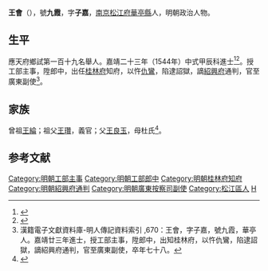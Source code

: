 {{明清人物信息框
| 姓名 = 王會
| 原名 =
| 圖片名稱= 
| 圖片大小 =
| 圖片說明 = 
| 最高職務 = 廣東按察司副使
| 國家 = 大明 
| 爵位 =
| 籍貫 = 直隸松江府華亭縣
| 族裔 = 
| 字號 = 號九霞，字子嘉
| 諡號 =
| 出生日期 = 正德十三年（1518年）
| 出生地點 = 
| 逝世日期 = 萬曆二十三年（1595年）
| 逝世地點 =
| 墓葬 =
| 配偶 = 
| 親屬 = 
| 出身 =
* 嘉靖二十三年甲辰科進士出身
| 經歷 =
| 著作 =  
}}
'''王會'''（{{bd|1518年||1595年||W}}），號'''九霞'''，字'''子嘉'''，[[南京|南京]][[松江府|松江府]][[華亭縣|華亭縣]]人，明朝政治人物。

== 生平 ==
應天府鄉試第一百十九名舉人。嘉靖二十三年（1544年）中式甲辰科進士<ref>{{Cite book|title=《皇明贡举考》卷五|author=[[张朝瑞|张朝瑞]]|publisher=《续修四库全书》史部第828册|year=|isbn=|location=|pages=}}</ref><ref>{{Cite book|title=贡举志五种 上|author=鲁小俊，江俊伟著|publisher=武汉大学出版社|year=2009|isbn=978-7-307-07043-1|location=武汉|pages=}}</ref>。授工部主事，陞郎中，出任[[桂林府|桂林府]]知府，以忤[[仇鸞|仇鸞]]，陷逮詔獄，謫[[紹興府|紹興府]]通判，官至廣東副使<ref>漢籍電子文獻資料庫-明人傳記資料索引 ,670：王會，字子嘉，號九霞，華亭人。嘉靖廿三年進士，授工部主事，陞郎中，出知桂林府，以忤仇鸞，陷逮詔獄，謫紹興府通判，官至廣東副使，卒年七十八。</ref>。

== 家族 ==
曾祖[[王綸|王綸]]；祖父[[王瓚|王瓚]]，義官；父[[王良玉|王良玉]]，母杜氏<ref>{{Cite book|title=天一阁藏明代科举录选刊 登科录 点校本|author=龚延明主编|publisher=宁波出版社|year=2016|isbn=978-7-5526-2320-8|location=宁波|pages=|quote=《天一閣藏明代科舉錄選刊.登科錄》之《嘉靖二十三年甲辰科進士登科錄》}}</ref>。

==参考文献==
{{reflist}}

{{嘉靖二十三年甲辰科殿試金榜}}

{{DEFAULTSORT:Wang王}}
[[Category:明朝工部主事|Category:明朝工部主事]]
[[Category:明朝工部郎中|Category:明朝工部郎中]]
[[Category:明朝桂林府知府|Category:明朝桂林府知府]]
[[Category:明朝紹興府通判|Category:明朝紹興府通判]]
[[Category:明朝廣東按察司副使|Category:明朝廣東按察司副使]]
[[Category:松江區人|Category:松江區人]]
[[Category:王姓|H]]